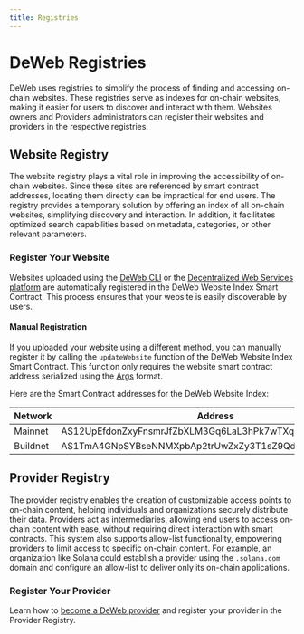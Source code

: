```yaml
---
title: Registries
---
```



# DeWeb Registries

DeWeb uses registries to simplify the process of finding and accessing on-chain websites.
These registries serve as indexes for on-chain websites, making it easier for users to discover and interact with them.
Websites owners and Providers administrators can register their websites and providers in the respective registries.

## Website Registry

The website registry plays a vital role in improving the accessibility of on-chain websites.
Since these sites are referenced by smart contract addresses, locating them directly can be impractical for end users.
The registry provides a temporary solution by offering an index of all on-chain websites, simplifying discovery and interaction.
In addition, it facilitates optimized search capabilities based on metadata, categories, or other relevant parameters.

### Register Your Website

Websites uploaded using the [DeWeb CLI](../cli/overview) or the [Decentralized Web Services platform](https://dws.massa.network)
are automatically registered in the DeWeb Website Index Smart Contract. This process ensures that your website is easily
discoverable by users.

#### Manual Registration

If you uploaded your website using a different method, you can manually register it by calling the `updateWebsite` function
of the DeWeb Website Index Smart Contract. This function only requires the website smart contract address serialized using
the [Args](../../build/smart-contract/basic-concepts/functions-parameters#using-args-for-serialization-and-deserialization) format.

Here are the Smart Contract addresses for the DeWeb Website Index:

| Network  | Address                                               |
| -------- | ----------------------------------------------------- |
| Mainnet  | AS12UpEfdonZxyFnsmrJfZbXLM3Gq6LaL3hPk7wTXqU4UZfnypKzF |
| Buildnet | AS1TmA4GNpSYBseNNMXpbAp2trUwZxZy3T1sZ9Qd3Qdn9L8wGbMS  |

## Provider Registry

The provider registry enables the creation of customizable access points to on-chain content, helping individuals and
organizations securely distribute their data. Providers act as intermediaries, allowing end users to access on-chain content with ease,
without requiring direct interaction with smart contracts. This system also supports allow-list functionality,
empowering providers to limit access to specific on-chain content. For example, an organization like Solana could establish a provider
using the `.solana.com` domain and configure an allow-list to deliver only its on-chain applications.

<ProviderTable />

### Register Your Provider

Learn how to [become a DeWeb provider](../provider/setup-public-instance) and register your provider in the Provider Registry.
